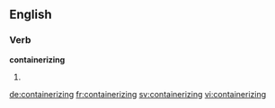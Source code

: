 ==English==

===Verb===
'''containerizing'''

# {{present participle of|containerize}}

[[de:containerizing]]
[[fr:containerizing]]
[[sv:containerizing]]
[[vi:containerizing]]